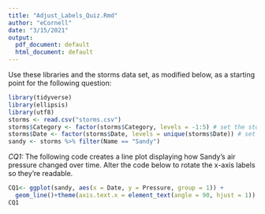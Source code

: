 ```yaml
---
title: "Adjust_Labels_Quiz.Rmd"
author: "eCornell"
date: "3/15/2021"
output:
  pdf_document: default
  html_document: default
---
```

Use these libraries and the storms data set, as modified below, as a starting point for the following question:

```r
library(tidyverse)
library(ellipsis)
library(utf8)
storms <- read.csv("storms.csv")
storms$Category <- factor(storms$Category, levels = -1:5) # set the storm category to be a factor
storms$Date <- factor(storms$Date, levels = unique(storms$Date)) # set the measurement date/time to be a factor
sandy <- storms %>% filter(Name == "Sandy")
```

*CQ1:*
The following code creates a line plot displaying how Sandy's air pressure changed over time. Alter the code below to rotate the x-axis labels so they're readable.
```r
CQ1<- ggplot(sandy, aes(x = Date, y = Pressure, group = 1)) + 
  geom_line()+theme(axis.text.x = element_text(angle = 90, hjust = 1))
CQ1
```